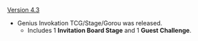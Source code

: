 {{Change History/Header}}
[[Version 4.3]]
* Genius Invokation TCG/Stage/Gorou was released.
** Includes 1 '''Invitation Board Stage''' and 1 '''Guest Challenge'''.